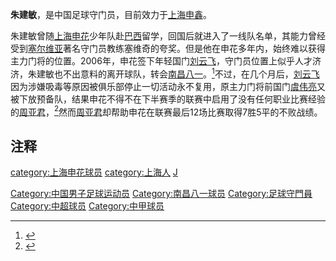 {{Football player infobox
| playername = 朱建敏
| image    = 
| fullname = 朱建敏
| englishfullname = Zhu Jianmin
| nickname =
| dateofbirth ={{birth date and age|1983|3|1}}
| height={{height|m=1.92}}
| countryofbirth = {{CHN}}
| cityofbirth = [[上海|上海]]
| currentclub  = [[上海申鑫|上海申鑫]]
| clubnumber = 22
| position = 守门员
| youthyears =
| youthclubs = [[上海申花|上海申花]]
| years =2001-2005<br>2006-2014
| clubs =[[上海申花|上海申花]]<br/>[[上海申鑫|上海申鑫]]
| caps(goals)=
| nationalyears =
| nationalteam =
| nationalcaps(goals)=
}}
'''朱建敏'''{{BD|1983年|3月1日|||Z}}，是中国足球守门员，目前效力于[[上海申鑫|上海申鑫]]。

朱建敏曾随[[上海申花|上海申花]]少年队赴[[巴西|巴西]]留学，回国后就进入了一线队名单，其能力曾经受到[[塞尔维亚|塞尔维亚]]著名守门员教练塞维奇的夸奖。但是他在申花多年内，始终难以获得主力门将的位置。2006年，申花签下年轻国门[[刘云飞|刘云飞]]，守门员位置上似乎人才济济，朱建敏也不出意料的离开球队，转会[[南昌八一|南昌八一]]。<ref>{{cite news|url=http://sports.sina.com.cn/s/2006-01-26/1056768674s.shtml|title=刘云飞入申花披22号战袍 有可能开车去上海报到|publisher=城市快报|date=2006-01-26|accessdate=2009-07-15|archive-date=2016-03-04|archive-url=https://web.archive.org/web/20160304105433/http://sports.sina.com.cn/s/2006-01-26/1056768674s.shtml|dead-url=no}}</ref>不过，在几个月后，[[刘云飞|刘云飞]]因为涉嫌吸毒等原因被俱乐部停止一切活动永不复用，原主力门将前国门[[虞伟亮|虞伟亮]]又被下放预备队，结果申花不得不在下半赛季的联赛中启用了没有任何职业比赛经验的[[周亚君|周亚君]]，<ref>{{cite news|url=http://sports.people.com.cn/GB//2/57/280/198/4594279.html|title=不敌厦门吴冀南发雷霆 整风行动申花遭门将危机|publisher=每日新报|date=2006-07-15|accessdate=2009-07-15|archive-date=2016-03-04|archive-url=https://web.archive.org/web/20160304075011/http://sports.people.com.cn/GB//2/57/280/198/4594279.html|dead-url=no}}</ref>然而[[周亚君|周亚君]]却帮助申花在联赛最后12场比赛取得7胜5平的不败战绩。

==注释==
{{reflist}}

{{2010年中超分类名单南昌}}
{{2011年中超分类名单南昌}}
{{2012年中超分类名单南昌}}
{{2013年中超分类名单上海申鑫}}
{{2014年中超分类名单上海申鑫}}

{{DEFAULTSORT:ZHU Jianmin}}
[[Category:中国男子足球运动员|Category:中国男子足球运动员]]
[[category:上海申花球员|category:上海申花球员]]
[[Category:南昌八一球员|Category:南昌八一球员]]
[[category:上海人|category:上海人]]
[[category:朱姓|J]]
[[Category:足球守門員|Category:足球守門員]]
[[Category:中超球员|Category:中超球员]]
[[Category:中甲球员|Category:中甲球员]]